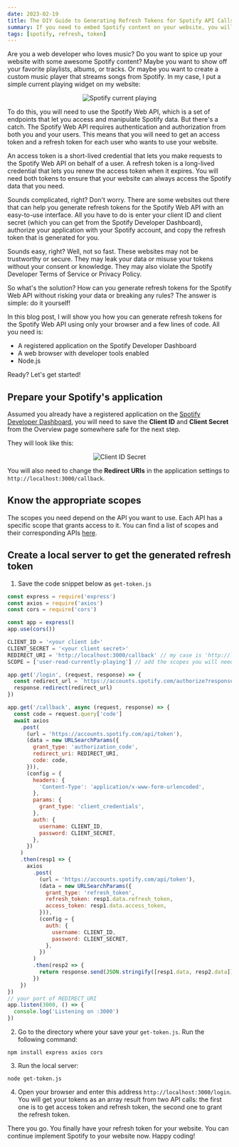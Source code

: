```yaml
---
date: 2023-02-19
title: The DIY Guide to Generating Refresh Tokens for Spotify API Calls
summary: If you need to embed Spotify content on your website, you will need a refresh token for the API calls. Some websites offer a simple interface for this, but they may expose your data. Here is how you can do it yourself
tags: [spotify, refresh, token]
---
```



Are you a web developer who loves music? Do you want to spice up your website with some awesome Spotify content? Maybe you want to show off your favorite playlists, albums, or tracks. Or maybe you want to create a custom music player that streams songs from Spotify. In my case, I put a simple current playing widget on my website:

<center>
  <Image src={currentPlaying} alt="Spotify current playing" />
</center>

To do this, you will need to use the Spotify Web API, which is a set of endpoints that let you access and manipulate Spotify data. But there's a catch. The Spotify Web API requires authentication and authorization from both you and your users. This means that you will need to get an access token and a refresh token for each user who wants to use your website.

An access token is a short-lived credential that lets you make requests to the Spotify Web API on behalf of a user. A refresh token is a long-lived credential that lets you renew the access token when it expires. You will need both tokens to ensure that your website can always access the Spotify data that you need.

Sounds complicated, right? Don't worry. There are some websites out there that can help you generate refresh tokens for the Spotify Web API with an easy-to-use interface. All you have to do is enter your client ID and client secret (which you can get from the Spotify Developer Dashboard), authorize your application with your Spotify account, and copy the refresh token that is generated for you.

Sounds easy, right? Well, not so fast. These websites may not be trustworthy or secure. They may leak your data or misuse your tokens without your consent or knowledge. They may also violate the Spotify Developer Terms of Service or Privacy Policy.

So what's the solution? How can you generate refresh tokens for the Spotify Web API without risking your data or breaking any rules? The answer is simple: do it yourself!

In this blog post, I will show you how you can generate refresh tokens for the Spotify Web API using only your browser and a few lines of code. All you need is:

- A registered application on the Spotify Developer Dashboard
- A web browser with developer tools enabled
- Node.js

Ready? Let's get started!

## Prepare your Spotify's application

Assumed you already have a registered application on the [Spotify Developer Dashboard](https://developer.spotify.com), you will need to save the **Client ID** and **Client Secret** from the Overview page somewhere safe for the next step.

They will look like this:

<center>
  <Image src={clientIdSecret} alt="Client ID Secret" />
</center>

You will also need to change the **Redirect URIs** in the application settings to `http://localhost:3000/callback`.

## Know the appropriate scopes

The scopes you need depend on the API you want to use. Each API has a specific scope that grants access to it. You can find a list of scopes and their corresponding APIs [here](https://developer.spotify.com/documentation/general/guides/authorization/scopes/).

## Create a local server to get the generated refresh token

1. Save the code snippet below as `get-token.js`

```javascript
const express = require('express')
const axios = require('axios')
const cors = require('cors')

const app = express()
app.use(cors())

CLIENT_ID = '<your client id>'
CLIENT_SECRET = '<your client secret>'
REDIRECT_URI = 'http://localhost:3000/callback' // my case is 'http://localhost:3000/callback'
SCOPE = ['user-read-currently-playing'] // add the scopes you will need for your API calls

app.get('/login', (request, response) => {
  const redirect_url = `https://accounts.spotify.com/authorize?response_type=code&client_id=${CLIENT_ID}&scope=${SCOPE}&state=123456&redirect_uri=${REDIRECT_URI}&prompt=consent`
  response.redirect(redirect_url)
})

app.get('/callback', async (request, response) => {
  const code = request.query['code']
  await axios
    .post(
      (url = 'https://accounts.spotify.com/api/token'),
      (data = new URLSearchParams({
        grant_type: 'authorization_code',
        redirect_uri: REDIRECT_URI,
        code: code,
      })),
      (config = {
        headers: {
          'Content-Type': 'application/x-www-form-urlencoded',
        },
        params: {
          grant_type: 'client_credentials',
        },
        auth: {
          username: CLIENT_ID,
          password: CLIENT_SECRET,
        },
      })
    )
    .then(resp1 => {
      axios
        .post(
          (url = 'https://accounts.spotify.com/api/token'),
          (data = new URLSearchParams({
            grant_type: 'refresh_token',
            refresh_token: resp1.data.refresh_token,
            access_token: resp1.data.access_token,
          })),
          (config = {
            auth: {
              username: CLIENT_ID,
              password: CLIENT_SECRET,
            },
          })
        )
        .then(resp2 => {
          return response.send(JSON.stringify([resp1.data, resp2.data]))
        })
    })
})
// your port of REDIRECT_URI
app.listen(3000, () => {
  console.log('Listening on :3000')
})
```

2. Go to the directory where your save your `get-token.js`. Run the following command:

```shell
npm install express axios cors
```

3. Run the local server:

```shell
node get-token.js
```

4. Open your browser and enter this address `http://localhost:3000/login`. You will get your tokens as an array result from two API calls: the first one is to get access token and refresh token, the second one to grant the refresh token.

There you go. You finally have your refresh token for your website. You can continue implement Spotify to your website now. Happy coding!
